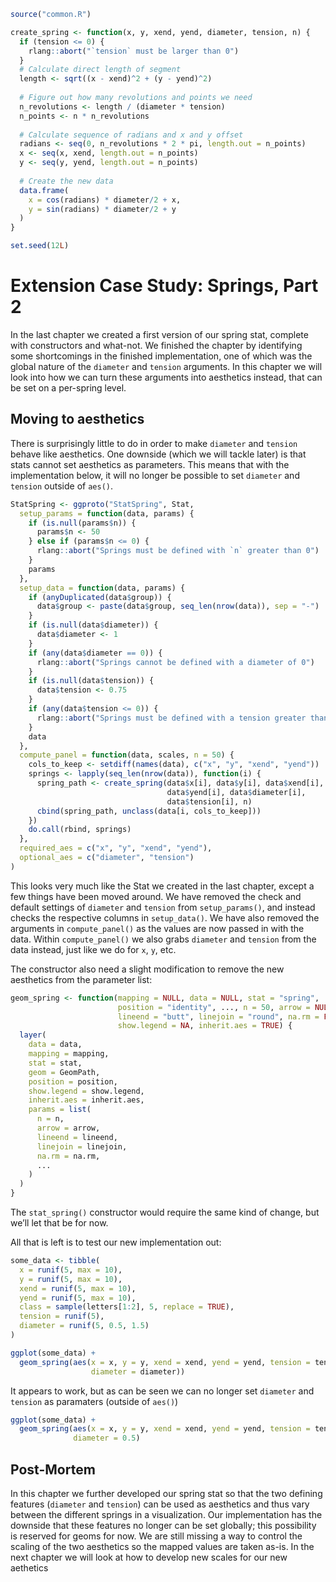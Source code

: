 ```r
source("common.R")

create_spring <- function(x, y, xend, yend, diameter, tension, n) {
  if (tension <= 0) {
    rlang::abort("`tension` must be larger than 0")
  }
  # Calculate direct length of segment
  length <- sqrt((x - xend)^2 + (y - yend)^2)
  
  # Figure out how many revolutions and points we need
  n_revolutions <- length / (diameter * tension)
  n_points <- n * n_revolutions
  
  # Calculate sequence of radians and x and y offset
  radians <- seq(0, n_revolutions * 2 * pi, length.out = n_points)
  x <- seq(x, xend, length.out = n_points)
  y <- seq(y, yend, length.out = n_points)
  
  # Create the new data
  data.frame(
    x = cos(radians) * diameter/2 + x,
    y = sin(radians) * diameter/2 + y
  )
}

set.seed(12L)
```

# Extension Case Study: Springs, Part 2 {#spring2}
In the last chapter we created a first version of our spring stat, complete with constructors and what-not. We finished the chapter by identifying some shortcomings in the finished implementation, one of which was the global nature of the `diameter` and `tension` arguments. In this chapter we will look into how we can turn these arguments into aesthetics instead, that can be set on a per-spring level.

## Moving to aesthetics
There is surprisingly little to do in order to make `diameter` and  `tension` behave like aesthetics. One downside (which we will tackle later) is that stats cannot set aesthetics as parameters. This means that with the implementation below, it will no longer be possible to set `diameter` and `tension` outside of `aes()`. 

```r
StatSpring <- ggproto("StatSpring", Stat, 
  setup_params = function(data, params) {
    if (is.null(params$n)) {
      params$n <- 50
    } else if (params$n <= 0) {
      rlang::abort("Springs must be defined with `n` greater than 0")
    }
    params
  },
  setup_data = function(data, params) {
    if (anyDuplicated(data$group)) {
      data$group <- paste(data$group, seq_len(nrow(data)), sep = "-")
    }
    if (is.null(data$diameter)) {
      data$diameter <- 1
    }
    if (any(data$diameter == 0)) {
      rlang::abort("Springs cannot be defined with a diameter of 0")
    }
    if (is.null(data$tension)) {
      data$tension <- 0.75
    }
    if (any(data$tension <= 0)) {
      rlang::abort("Springs must be defined with a tension greater than 0")
    }
    data
  },
  compute_panel = function(data, scales, n = 50) {
    cols_to_keep <- setdiff(names(data), c("x", "y", "xend", "yend"))
    springs <- lapply(seq_len(nrow(data)), function(i) {
      spring_path <- create_spring(data$x[i], data$y[i], data$xend[i], 
                                   data$yend[i], data$diameter[i],
                                   data$tension[i], n)
      cbind(spring_path, unclass(data[i, cols_to_keep]))
    })
    do.call(rbind, springs)
  },
  required_aes = c("x", "y", "xend", "yend"),
  optional_aes = c("diameter", "tension")
)
```

This looks very much like the Stat we created in the last chapter, except a few things have been moved around. We have removed the check and default settings of `diameter` and `tension` from `setup_params()`, and instead checks the respective columns in `setup_data()`. We have also removed the arguments in `compute_panel()` as the values are now passed in with the data. Within `compute_panel()` we also grabs `diameter` and `tension` from the data instead, just like we do for `x`, `y`, etc.

The constructor also need a slight modification to remove the new aesthetics from the parameter list:

```r
geom_spring <- function(mapping = NULL, data = NULL, stat = "spring", 
                        position = "identity", ..., n = 50, arrow = NULL, 
                        lineend = "butt", linejoin = "round", na.rm = FALSE,
                        show.legend = NA, inherit.aes = TRUE) {
  layer(
    data = data, 
    mapping = mapping, 
    stat = stat, 
    geom = GeomPath, 
    position = position, 
    show.legend = show.legend, 
    inherit.aes = inherit.aes, 
    params = list(
      n = n, 
      arrow = arrow, 
      lineend = lineend, 
      linejoin = linejoin, 
      na.rm = na.rm, 
      ...
    )
  )
}
```

The `stat_spring()` constructor would require the same kind of change, but we'll let that be for now.

All that is left is to test our new implementation out:

```r
some_data <- tibble(
  x = runif(5, max = 10),
  y = runif(5, max = 10),
  xend = runif(5, max = 10),
  yend = runif(5, max = 10),
  class = sample(letters[1:2], 5, replace = TRUE),
  tension = runif(5),
  diameter = runif(5, 0.5, 1.5)
)

ggplot(some_data) + 
  geom_spring(aes(x = x, y = y, xend = xend, yend = yend, tension = tension, 
                  diameter = diameter))
```

It appears to work, but as can be seen we can no longer set `diameter` and `tension` as paramaters (outside of `aes()`)

```r
ggplot(some_data) + 
  geom_spring(aes(x = x, y = y, xend = xend, yend = yend, tension = tension),
              diameter = 0.5)
```

## Post-Mortem
In this chapter we further developed our spring stat so that the two defining features (`diameter` and `tension`) can be used as aesthetics and thus vary between the different springs in a visualization. Our implementation has the downside that these features no longer can be set globally; this possibility is reserved for geoms for now. We are still missing a way to control the scaling of the two aesthetics so the mapped values are taken as-is. In the next chapter we will look at how to develop new scales for our new aethetics
